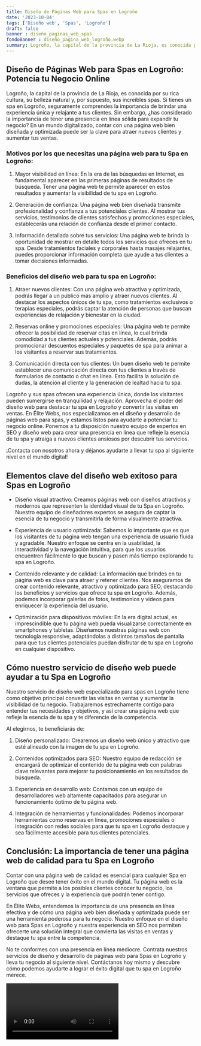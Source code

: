 ```yaml
---
title: Diseño de Páginas Web para Spas en Logroño
date: '2023-10-04'
tags: ['Diseño web', 'Spas', 'Logroño']
draft: false
banner : diseño_paginas_web_spas
fondoBanner : diseño_pagina_web_logroño.webp
summary: Logroño, la capital de la provincia de La Rioja, es conocida por su rica cultura, su belleza natural y, por supuesto, sus increíbles spas. Si tienes un spa en Logroño, seguramente comprendes la importancia de brindar una experiencia única y relajante a tus clientes. Sin embargo, ¿has considerado la importancia de tener una presencia en línea sólida para expandir tu negocio? En un mundo digitalizado, contar con una página web bien diseñada y optimizada puede ser la clave para atraer nuevos clientes y aumentar tus ventas.
---
```


## Diseño de Páginas Web para Spas en Logroño: Potencia tu Negocio Online

Logroño, la capital de la provincia de La Rioja, es conocida por su rica cultura, su belleza natural y, por supuesto, sus increíbles spas. Si tienes un spa en Logroño, seguramente comprendes la importancia de brindar una experiencia única y relajante a tus clientes. Sin embargo, ¿has considerado la importancia de tener una presencia en línea sólida para expandir tu negocio? En un mundo digitalizado, contar con una página web bien diseñada y optimizada puede ser la clave para atraer nuevos clientes y aumentar tus ventas.

### Motivos por los que necesitas una página web para tu Spa en Logroño:

1. Mayor visibilidad en línea: En la era de las búsquedas en Internet, es fundamental aparecer en las primeras páginas de resultados de búsqueda. Tener una página web te permite aparecer en estos resultados y aumentar la visibilidad de tu spa en Logroño.

2. Generación de confianza: Una página web bien diseñada transmite profesionalidad y confianza a tus potenciales clientes. Al mostrar tus servicios, testimonios de clientes satisfechos y promociones especiales, establecerás una relación de confianza desde el primer contacto.

3. Información detallada sobre tus servicios: Una página web te brinda la oportunidad de mostrar en detalle todos los servicios que ofreces en tu spa. Desde tratamientos faciales y corporales hasta masajes relajantes, puedes proporcionar información completa que ayude a tus clientes a tomar decisiones informadas.

### Beneficios del diseño web para tu spa en Logroño:

1. Atraer nuevos clientes: Con una página web atractiva y optimizada, podrás llegar a un público más amplio y atraer nuevos clientes. Al destacar los aspectos únicos de tu spa, como tratamientos exclusivos o terapias especiales, podrás captar la atención de personas que buscan experiencias de relajación y bienestar en la ciudad.

2. Reservas online y promociones especiales: Una página web te permite ofrecer la posibilidad de reservar citas en línea, lo cual brinda comodidad a tus clientes actuales y potenciales. Además, podrás promocionar descuentos especiales y paquetes de spa para animar a los visitantes a reservar sus tratamientos.

3. Comunicación directa con tus clientes: Un buen diseño web te permite establecer una comunicación directa con tus clientes a través de formularios de contacto o chat en línea. Esto facilita la solución de dudas, la atención al cliente y la generación de lealtad hacia tu spa.

Logroño y sus spas ofrecen una experiencia única, donde los visitantes pueden sumergirse en tranquilidad y relajación. Aprovecha el poder del diseño web para destacar tu spa en Logroño y convertir las visitas en ventas. En Élite Webs, nos especializamos en el diseño y desarrollo de páginas web para spas, y estamos listos para ayudarte a potenciar tu negocio online. Ponemos a tu disposición nuestro equipo de expertos en SEO y diseño web para crear una presencia en línea que refleje la esencia de tu spa y atraiga a nuevos clientes ansiosos por descubrir tus servicios.

¡Contacta con nosotros ahora y déjanos ayudarte a llevar tu spa al siguiente nivel en el mundo digital!

<GifSeo />

<Cta />

## Elementos clave del diseño web exitoso para Spas en Logroño

- Diseño visual atractivo: Creamos páginas web con diseños atractivos y modernos que representen la identidad visual de tu Spa en Logroño. Nuestro equipo de diseñadores expertos se asegura de captar la esencia de tu negocio y transmitirla de forma visualmente atractiva.

- Experiencia de usuario optimizada: Sabemos lo importante que es que los visitantes de tu página web tengan una experiencia de usuario fluida y agradable. Nuestro enfoque se centra en la usabilidad, la interactividad y la navegación intuitiva, para que los usuarios encuentren fácilmente lo que buscan y pasen más tiempo explorando tu spa en Logroño.

- Contenido relevante y de calidad: La información que brindes en tu página web es clave para atraer y retener clientes. Nos aseguramos de crear contenido relevante, atractivo y optimizado para SEO, destacando los beneficios y servicios que ofrece tu spa en Logroño. Además, podemos incorporar galerías de fotos, testimonios y videos para enriquecer la experiencia del usuario.

- Optimización para dispositivos móviles: En la era digital actual, es imprescindible que tu página web pueda visualizarse correctamente en smartphones y tabletas. Diseñamos nuestras páginas web con tecnología responsive, adaptándolas a distintos tamaños de pantalla para que tus clientes potenciales puedan disfrutar de tu spa en Logroño en cualquier dispositivo.

## Cómo nuestro servicio de diseño web puede ayudar a tu Spa en Logroño

Nuestro servicio de diseño web especializado para spas en Logroño tiene como objetivo principal convertir las visitas en ventas y aumentar la visibilidad de tu negocio. Trabajaremos estrechamente contigo para entender tus necesidades y objetivos, y así crear una página web que refleje la esencia de tu spa y te diferencie de la competencia.

Al elegirnos, te beneficiarás de:

1. Diseño personalizado: Crearemos un diseño web único y atractivo que esté alineado con la imagen de tu spa en Logroño.

2. Contenidos optimizados para SEO: Nuestro equipo de redacción se encargará de optimizar el contenido de tu página web con palabras clave relevantes para mejorar tu posicionamiento en los resultados de búsqueda.

3. Experiencia en desarrollo web: Contamos con un equipo de desarrolladores web altamente capacitados para asegurar un funcionamiento óptimo de tu página web.

4. Integración de herramientas y funcionalidades: Podemos incorporar herramientas como reservas en línea, promociones especiales o integración con redes sociales para que tu spa en Logroño destaque y sea fácilmente accesible para tus clientes potenciales.

## Conclusión: La importancia de tener una página web de calidad para tu Spa en Logroño

Contar con una página web de calidad es esencial para cualquier Spa en Logroño que desee tener éxito en el mundo digital. Tu página web es la ventana que permite a los posibles clientes conocer tu negocio, los servicios que ofreces y la experiencia que podrán tener contigo.

En Élite Webs, entendemos la importancia de una presencia en línea efectiva y de cómo una página web bien diseñada y optimizada puede ser una herramienta poderosa para tu negocio. Nuestro enfoque en el diseño web para Spas en Logroño y nuestra experiencia en SEO nos permiten ofrecerte una solución integral que convierta las visitas en ventas y destaque tu spa entre la competencia.

No te conformes con una presencia en línea mediocre. Contrata nuestros servicios de diseño y desarrollo de páginas web para Spas en Logroño y lleva tu negocio al siguiente nivel. Contáctanos hoy mismo y descubre cómo podemos ayudarte a lograr el éxito digital que tu spa en Logroño merece.

<Video />

<CtaBot job='Spas' city='Logroño'/>

<Gmaps query='Logroño+españa+maps' />